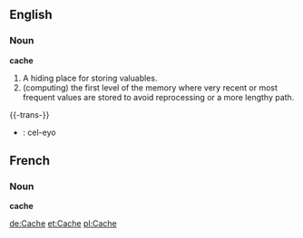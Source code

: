 ==English==
===Noun===

'''cache'''

#A hiding place for storing valuables.
#(computing) the first level of the memory where very recent or most frequent values are stored to avoid reprocessing or a more lengthy path.

{{-trans-}}

* {{io}} : cel-eyo

==French==
===Noun===

'''cache'''

[[de:Cache]]
[[et:Cache]]
[[pl:Cache]]